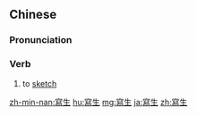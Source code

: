 {{also|写生}}
==Chinese==
{{zh-forms|s=写生}}

===Pronunciation===
{{zh-pron
|m=xiěshēng
|c=se2 sang1
|h=pfs=siá-sên
|mn=qz:siá-sng/tw,xm,zz:siá-seng
|cat=v
}}

===Verb===
{{zh-verb}}

# to [[sketch]]

[[zh-min-nan:寫生]]
[[hu:寫生]]
[[mg:寫生]]
[[ja:寫生]]
[[zh:寫生]]